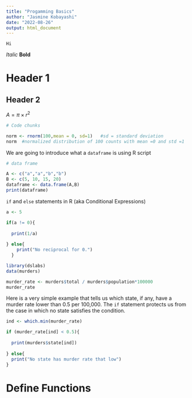```yaml
---
title: "Progamming Basics"
author: "Jasmine Kobayashi"
date: "2022-08-26"
output: html_document
---
```


```
Hi
```


*Italic*
**Bold**

# Header 1
## Header 2

$A = \pi \times r^{2}$

```r
# Code chunks

norm <- rnorm(100,mean = 0, sd=1)   #sd = standard deviation
norm  #normalized distribution of 100 counts with mean =0 and std =1

```

We are going to introduce what a `dataframe` is using R script

```r
# data frame

A <- c("a","a","b","b")
B <- c(5, 10, 15, 20)
dataframe <- data.frame(A,B)
print(dataframe)

```



`if` and `else` statements in R (aka Conditional Expressions)
```r

a <- 5

if(a != 0){
  
  print(1/a)
  
} else{
    print("No reciprocal for 0.")
  }

```

```r

library(dslabs)
data(murders)

murder_rate <- murders$total / murders$population*100000
murder_rate

```

Here is a very simple example that tells us which state, if any, have a murder rate lower than 0.5 per 100,000. The `if` statement protects us from the case in which no state satisfies the condition.

```r

ind <- which.min(murder_rate)

if (murder_rate[ind] < 0.5){
  
  print(murders$state[ind])
  
} else{
  print("No state has murder rate that low")
}

```

# Define Functions